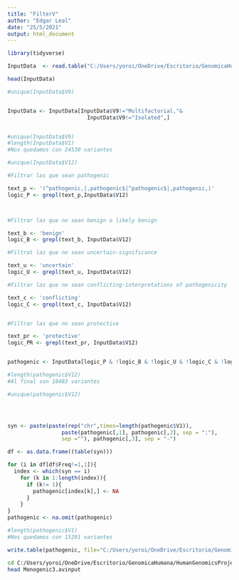 ---
title: "FilterV"
author: "Edgar Leal"
date: "25/5/2021"
output: html_document
---

```{r}
library(tidyverse)
```


```{r}
InputData  <- read.table("C:/Users/yoroi/OneDrive/Escritorio/GenomicaHumana/HumanGenomicsProject/Monogenic2.avinput", header=F, sep=" ", quote="",fill=T)

```



```{r}

head(InputData)

#unique(InputData$V9)


InputData <- InputData[InputData$V9!="Multifactorial,"&
                         InputData$V9!="Isolated",]


#unique(InputData$V9)
#length(InputData$V1)
#Nos quedamos con 24530 variantes

```

```{r}
#unique(InputData$V12)
```

```{r}

#Filtrar las que sean pathogenic

text_p <- '(^pathogenic,|,pathogenic$|^pathogenic$|,pathogenic,)'
logic_P <- grepl(text_p,InputData$V12)



#Filtrar las que no sean benign o likely benign

text_b <- 'benign'
logic_B <- grepl(text_b, InputData$V12)

#Filtrat las que no sean uncertain-significance

text_u <- 'uncertain'
logic_U <- grepl(text_u, InputData$V12)

#Filtrar las que no sean conflicting-interpretations of pathogenicity

text_c <- 'conflicting'
logic_C <- grepl(text_c, InputData$V12)


#Filtrar las que no sean protective

text_pr <- 'protective'
logic_PR <- grepl(text_pr, InputData$V12)


pathogenic <- InputData[logic_P & !logic_B & !logic_U & !logic_C & !logic_PR,]

#length(pathogenic$V12)
#Al final son 18483 variantes

#unique(pathogenic$V12)





```


```{r}
syn <- paste(paste(rep("chr",times=length(pathogenic$V1)), 
                 paste(pathogenic[,1], pathogenic[,2], sep = ":"), 
                 sep =""), pathogenic[,3], sep = "-")

df <- as.data.frame((table(syn)))

for (i in df[df$Freq!=1,1]){
  index <- which(syn == i)
    for (k in 1:length(index)){
      if (k!= 1){
        pathogenic[index[k],] <- NA
      }
    }
}
pathogenic <- na.omit(pathogenic)

#length(pathogenic$V1)
#Nos quedamos con 15291 variantes
```


```{r}
write.table(pathogenic, file="C:/Users/yoroi/OneDrive/Escritorio/GenomicaHumana/HumanGenomicsProject/Monogenic3.avinput", append=F, sep=" ", quote = F, row.names=F, col.names = F)

```

```{bash}
cd C:/Users/yoroi/OneDrive/Escritorio/GenomicaHumana/HumanGenomicsProject/
head Monogenic3.avinput
```
